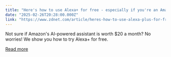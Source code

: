 ```yaml
---
title: "Here's how to use Alexa+ for free - especially if you're an Amazon Prime member"
date: "2025-02-26T20:28:00.000Z"
link: "https://www.zdnet.com/article/heres-how-to-use-alexa-plus-for-free-especially-if-youre-an-amazon-prime-member/"
---
```


Not sure if Amazon's AI-powered assistant is worth $20 a month? No worries! We show you how to try Alexa+ for free.

[Read more](https://www.zdnet.com/article/heres-how-to-use-alexa-plus-for-free-especially-if-youre-an-amazon-prime-member/)
